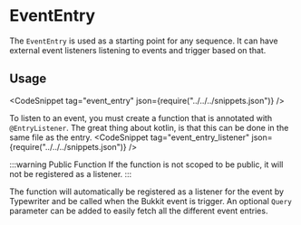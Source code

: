 
# EventEntry

The `EventEntry` is used as a starting point for any sequence. It can have external event listeners listening to events and trigger based on that.

## Usage
<CodeSnippet tag="event_entry" json={require("../../../snippets.json")} />

To listen to an event, you must create a function that is annotated with `@EntryListener`. 
The great thing about kotlin, is that this can be done in the same file as the entry.
<CodeSnippet tag="event_entry_listener" json={require("../../../snippets.json")} />

:::warning Public Function
If the function is not scoped to be public, it will not be registered as a listener.
:::

The function will automatically be registered as a listener for the event by Typewriter and be called when the Bukkit event is trigger.
An optional `Query` parameter can be added to easily fetch all the different event entries.


